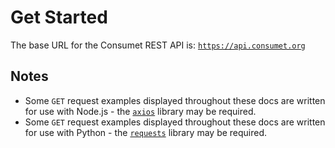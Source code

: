 # Get Started

The base URL for the Consumet REST API is: [`https://api.consumet.org`](https://api.consumet.org)

## Notes

- Some `GET` request examples displayed throughout these docs are written for use with Node.js - the [`axios`](https://axios-http.com) library may be required.
- Some `GET` request examples displayed throughout these docs are written for use with Python - the [`requests`](https://requests.readthedocs.io) library may be required.
